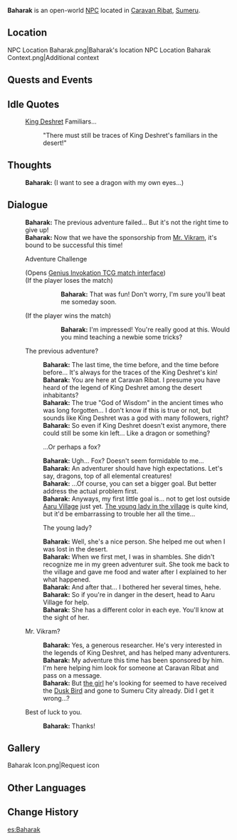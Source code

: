 {{Character Infobox
|type             = Open-World NPC
|image            = NPC Baharak.png
|region           = Sumeru
|location         = Sumeru
|affiliation      = Adventurers' Guild
|title            = Adventurer
|ancestry         = <!-- Clan/family -->
|father           = 
|mother           = 
|spouse           = 
|sibling          = 
|child            = 
|relative         = 
|voiceEN          = 
|voiceCN          = 
|voiceJP          = 
|dialoguereward   = 
}}
'''Baharak''' is an open-world [[NPC]] located in [[Caravan Ribat]], [[Sumeru]].

==Location==
<gallery>
NPC Location Baharak.png|Baharak's location
NPC Location Baharak Context.png|Additional context
</gallery>
<!--
==Profile==
''(To be added.)''

===Appearance===
''(To be added.)''
-->
==Quests and Events==
{{Quests and Events}}

==Idle Quotes==
{{Dialogue Start}}
: {{DIcon|Idle}} [[King Deshret]] Familiars...
:: {{A|VO Baharak 01.ogg}} "There must still be traces of King Deshret's familiars in the desert!"
{{Dialogue End}}

==Thoughts==
{{All Schemes to Know Explanation|name=Baharak}}
:{{A|VO Baharak All Schemes to Know 01.ogg}} '''Baharak:''' (I want to see a dragon with my own eyes...)

==Dialogue==
{{Dialogue Start}}
:'''Baharak:''' The previous adventure failed... But it's not the right time to give up!
:'''Baharak:''' Now that we have the sponsorship from [[Vikram|Mr. Vikram]], it's bound to be successful this time!
:{{DIcon|TCG}} Adventure Challenge
:;(Opens [[Genius Invokation TCG/Stage/Baharak/Traces in the Green|Genius Invokation TCG match interface]])
:;(If the player loses the match)
:::'''Baharak:''' That was fun! Don't worry, I'm sure you'll beat me someday soon.
:;(If the player wins the match)
:::'''Baharak:''' I'm impressed! You're really good at this. Would you mind teaching a newbie some tricks?
:{{DIcon}} The previous adventure?
::'''Baharak:''' The last time, the time before, and the time before before... It's always for the traces of the King Deshret's kin!
::'''Baharak:''' You are here at Caravan Ribat. I presume you have heard of the legend of King Deshret among the desert inhabitants?
::'''Baharak:''' The true "God of Wisdom" in the ancient times who was long forgotten... I don't know if this is true or not, but sounds like King Deshret was a god with many followers, right?
::'''Baharak:''' So even if King Deshret doesn't exist anymore, there could still be some kin left... Like a dragon or something?
::{{DIcon}} ...Or perhaps a fox?
::'''Baharak:''' Ugh... Fox? Doesn't seem formidable to me...
::'''Baharak:''' An adventurer should have high expectations. Let's say, dragons, top of all elemental creatures!
::'''Baharak:''' ...Of course, you can set a bigger goal. But better address the actual problem first.
::'''Baharak:''' Anyways, my first little goal is... not to get lost outside [[Aaru Village]] just yet. [[Candace|The young lady in the village]] is quite kind, but it'd be embarrassing to trouble her all the time...
::{{DIcon}} The young lady?
::'''Baharak:''' Well, she's a nice person. She helped me out when I was lost in the desert.
::'''Baharak:''' When we first met, I was in shambles. She didn't recognize me in my green adventurer suit. She took me back to the village and gave me food and water after I explained to her what happened.
::'''Baharak:''' And after that... I bothered her several times, hehe.
::'''Baharak:''' So if you're in danger in the desert, head to Aaru Village for help.
::'''Baharak:''' She has a different color in each eye. You'll know at the sight of her.
:{{DIcon}} Mr. Vikram?
::'''Baharak:''' Yes, a generous {{Rubi|[[Vahumana]]|Aetiology}} researcher. He's very interested in the legends of King Deshret, and has helped many adventurers.
::'''Baharak:''' My adventure this time has been sponsored by him. I'm here helping him look for someone at Caravan Ribat and pass on a message.
::'''Baharak:''' But [[Gohar|the girl]] he's looking for seemed to have received the [[Dusk Bird]] and gone to Sumeru City already. Did I get it wrong...?
:{{DIcon}} Best of luck to you.
::'''Baharak:''' Thanks!
{{Dialogue End}}
<!--
==Event Dialogue==
===Event Name===
{{Dialogue Start}}
:'''{{subst:PAGENAME}}:'''
{{Dialogue End}}

==Trivia==
* 
-->

==Gallery==
<gallery>
Baharak Icon.png|Request icon
</gallery>

==Other Languages==
{{Other Languages
|default_hidden = 1
|en      = Baharak
|zhs     = 巴哈拉克
|zhs_rm  = Bāhālākè
|zht     = 巴哈拉克
|zht_rm  = Bāhālākè
|ja      = バハラカ
|ja_rm   = Baharaka
|ko      = 바하락
|es      = Baharak
|fr      = Baharak
|ru      = Бахарак
|th      = Baharak
|vi      = Baharak
|de      = Baharak
|id      = Baharak
|pt      = Baharak
|tr      = Baharak
|it      = Baharak
}}

==Change History==
{{Change History|3.0}}

[[es:Baharak]]